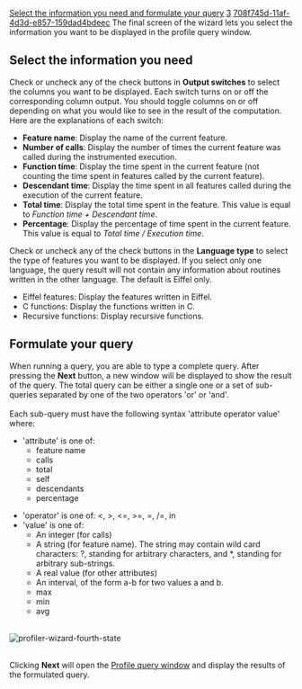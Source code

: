 [[Property:title|Select the information you need and formulate your query]]
[[Property:weight|3]]
[[Property:uuid|708f745d-11af-4d3d-e857-159dad4bdeec]]
The final screen of the wizard lets you select the information you want to be displayed in the profile query window.

==Select the information you need==

Check or uncheck any of the check buttons in '''Output switches''' to select the columns you want to be displayed. Each switch turns on or off the corresponding column output. You should toggle columns on or off depending on what you would like to see in the result of the computation. Here are the explanations of each switch: 
*  '''Feature name''': Display the name of the current feature. 
*  '''Number of calls''': Display the number of times the current feature was called during the instrumented execution. 
*  '''Function time''': Display the time spent in the current feature (not counting the time spent in features called by the current feature). 
*  '''Descendant time''': Display the time spent in all features called during the execution of the current feature. 
*  '''Total time''': Display the total time spent in the feature. This value is equal to ''Function time + Descendant time''. 
*  '''Percentage''': Display the percentage of time spent in the current feature. This value is equal to ''Total time / Execution time''. 

Check or uncheck any of the check buttons in the '''Language type''' to select the type of features you want to be displayed. If you select only one language, the query result will not contain any information about routines written in the other language. The default is Eiffel only. 
* Eiffel features: Display the features written in Eiffel.
* C functions: Display the functions written in C.
* Recursive functions: Display recursive functions.

==Formulate your query==

When running a query, you are able to type a complete query. After pressing the '''Next''' button, a new window will be displayed to show the result of the query. The total query can be either a single one or a set of sub-queries separated by one of the two operators 'or' or 'and'. <br/>
<br/>
Each sub-query must have the following syntax 'attribute operator value' where: 
* 'attribute' is one of: 
** feature name
** calls
** total
** self
** descendants
** percentage

* 'operator' is one of: <, >, <=, >=, =, /=, in
* 'value' is one of: 
** An integer (for calls)
** A string (for feature name). The string may contain wild card characters: ?, standing for arbitrary characters, and *, standing for arbitrary sub-strings.
** A real value (for other attributes)
** An interval, of the form a-b for two values a and b.
** max
** min
** avg


<br/>
[[Image:profiler-wizard-fourth-state]]  <br/>
<br/>


Clicking '''Next''' will open the [[Profile query window|Profile query window]]  and display the results of the formulated query. 
<br/>

{{seealso|<br/>
[[Profiling|How to profile a system]]  }}





